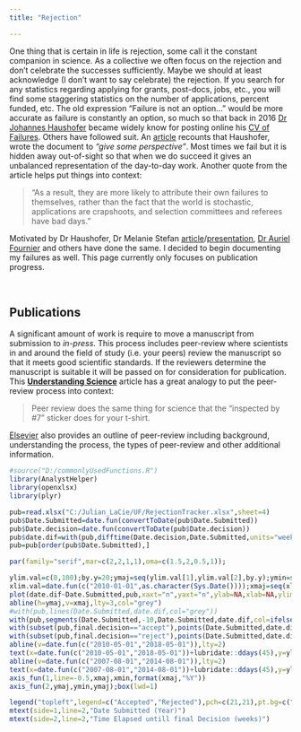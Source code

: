 ```yaml
---
title: "Rejection"

---
```




One thing that is certain in life is rejection, some call it the constant companion in science. As a collective we often focus on the rejection and don’t celebrate the successes sufficiently. Maybe we should at least acknowledge (I don't want to say celebrate) the rejection. If you search for any statistics regarding applying for grants, post-docs, jobs, etc., you will find some staggering statistics on the number of applications, percent funded, etc. The old expression “Failure is not an option…” would be more accurate as failure is constantly an option, so much so that back in 2016 [Dr Johannes Haushofer](https://www.princeton.edu/~joha/){target="_blank"} became widely know for posting online his [CV of Failures](https://www.princeton.edu/~joha/Johannes_Haushofer_CV_of_Failures.pdf){target="_blank"}. Others have followed suit. An [article](https://www.theguardian.com/education/2016/apr/30/cv-of-failures-princeton-professor-publishes-resume-of-his-career-lows){target="_blank"} recounts that Haushofer, wrote the document to *"give some perspective"*. Most times we fail but it is hidden away out-of-sight so that when we do succeed it gives an unbalanced representation of the day-to-day work. Another quote from the article helps put things into context:

>“As a result, they are more likely to attribute their own failures to themselves, rather than the fact that the world is stochastic, applications are crapshoots, and selection committees and referees have bad days.”

Motivated by Dr Haushofer, Dr Melanie Stefan [article](https://www.nature.com/naturejobs/science/articles/10.1038/nj7322-467a){target="_blank"}/[presentation](http://melaniestefan.net/Mela_24Nov2017.pdf){target="_blank"}, [Dr Auriel Fournier](http://aurielfournier.github.io/rejection/){target="_blank"} and others have done the same. I decided to begin documenting my failures as well. This page currently only focuses on publication progress.
<!--
This page is organized into three sections including publications, applications to workshops/short-courses, and grants/funding. I likely missed some data in my reconstruction efforts, but this accounts for the major applications and funding opportunities from 2014/2015 to current.
-->

<br>

## Publications

A significant amount of work is require to move a manuscript from submission to *in-press*. This process includes peer-review where scientists in and around the field of study (i.e. your peers) review the manuscript so that it meets good scientific standards. If the reviewers determine the manuscript is suitable it will be passed on for consideration for publication. This [**Understanding Science**](https://undsci.berkeley.edu/article/howscienceworks_16){target="_blank"} article has a great analogy to put the peer-review process into context:

>	Peer review does the same thing for science that the "inspected by #7" sticker does for your t-shirt.

[Elsevier](https://www.elsevier.com/reviewers/what-is-peer-review){target="_blank"} also provides an outline of peer-review including background, understanding the process, the types of peer-review and other additional information.

```r
#source("D:/commonlyUsedFunctions.R")
library(AnalystHelper)
library(openxlsx)
library(plyr)

pub=read.xlsx("C:/Julian_LaCie/UF/RejectionTracker.xlsx",sheet=4)
pub$Date.Submitted=date.fun(convertToDate(pub$Date.Submitted))
pub$Date.decision=date.fun(convertToDate(pub$Date.decision))
pub$date.dif=with(pub,difftime(Date.decision,Date.Submitted,units="weeks"))
pub=pub[order(pub$Date.Submitted),]

```



```r
par(family="serif",mar=c(2,2,1,1),oma=c(1.5,2,0.5,1));

ylim.val=c(0,100);by.y=20;ymaj=seq(ylim.val[1],ylim.val[2],by.y);ymin=seq(ylim.val[1],ylim.val[2],by.y/2)
xlim.val=date.fun(c("2010-01-01",as.character(Sys.Date())));xmaj=seq(xlim.val[1],xlim.val[2],"2 years");xmin=seq(xlim.val[1],xlim.val[2],"1 years")
plot(date.dif~Date.Submitted,pub,xaxt="n",yaxt="n",ylab=NA,xlab=NA,ylim=ylim.val,xlim=xlim.val,type="n")
abline(h=ymaj,v=xmaj,lty=3,col="grey")
#with(pub,lines(Date.Submitted,date.dif,col="grey"))
with(pub,segments(Date.Submitted,-10,Date.Submitted,date.dif,col=ifelse(final.decision=="accept","lightgreen","indianred2"),lwd=2))
with(subset(pub,final.decision=="accept"),points(Date.Submitted,date.dif,pch=21,bg="lightgreen",cex=1.25))
with(subset(pub,final.decision=="reject"),points(Date.Submitted,date.dif,pch=21,bg="indianred2",cex=1.25))
abline(v=date.fun(c("2010-05-01","2018-05-01")),lty=2)
text(x=date.fun(c("2010-05-01","2018-05-01"))+lubridate::ddays(45),y=ylim.val[1]+2,labels=c("MSc\nAwarded","PhD\nAwarded"),cex=0.5,adj=0,font=3)
abline(v=date.fun(c("2007-08-01","2014-08-01")),lty=2)
text(x=date.fun(c("2007-08-01","2014-08-01"))+lubridate::ddays(45),y=ylim.val[2],labels=c("MSc started","PhD started"),cex=0.5,adj=0,font=3)
axis_fun(1,line=-0.5,xmaj,xmin,format(xmaj,"%Y"))
axis_fun(2,ymaj,ymin,ymaj);box(lwd=1)

legend("topleft",legend=c("Accepted","Rejected"),pch=c(21,21),pt.bg=c("lightgreen","indianred2"),pt.cex=1.5,ncol=2,cex=1,bty="n",y.intersp=1,x.intersp=0.75,xpd=NA,xjust=0.5)
mtext(side=1,line=2,"Date Submitted (Year)")
mtext(side=2,line=2,"Time Elapsed untill final Decision (weeks)")
```

<!--
## Jobs 

I have been lucky in the past ~ `r round(as.numeric(difftime(date.fun(Sys.Date()),date.fun("2011-08-01"),units="days"))/365,0)` years to have held a very good position that has afforded me the chance to pursue multiple career development opportunities including my Professional Wetland Scientist (PWS) and doctorate. Despite these benefits and the freedom of my current position occasionally I search the job-boards and apply to positions that seem to fit my career trajectory. THIS IS PERFECTLY HEALTHY. However, some employers see this as bad form because they don’t want people looking to exit, using this job as a stepping stone, not being 100% engaged, etc. I see it as opportunities to advance my career, stay fresh with interviewing skills (not just for jobs) and potentially grow my network.

```r

jobs=read.xlsx("C:/Julian_LaCie/UF/RejectionTracker.xlsx",sheet=1)
jobs$Date=convertToDate(jobs$Date)
jobs$yr=format(jobs$Date,"%Y")

jobs.sum=ddply(jobs,"yr",summarise,N.total=length(Type),N.Inter=sum(Interviewed=="Y",na.rm=T),N.offer=sum(Offer=="Y",na.rm=T),N.dec=sum(Declined=="Y",na.rm=T))
jobs.sum$per.inter=with(jobs.sum,N.Inter/N.total)*100

```


```r
par(family="serif",mar=c(2,2,1,1),oma=c(1.5,2,0.5,1));

ylim.val=c(0,13);by.y=2;ymaj=seq(ylim.val[1],ylim.val[2],by.y);ymin=seq(ylim.val[1],ylim.val[2],by.y/2)
xlim.val=c(2015,2020,1);xlab=seq(xlim.val[1],xlim.val[2],1)
#x=barplot(t(jobs.sum[,2:4]),beside=T,ylim=ylim.val,yaxt="n",col=grey.colors(3))
x=barplot(t(jobs.sum[,2:3]),beside=T,ylim=ylim.val,yaxt="n",col=grey.colors(2))
#axis_fun(1,x[2,]+(x[3,]-x[2,])/2,x[2,]+(x[3,]-x[2,])/2,seq(2015,2019,1))
axis_fun(1,x[1,]+(x[2,]-x[1,])/2,x[1,]+(x[2,]-x[1,])/2,paste0(xlab,c(rep(" ",length(xlab)-1),"*")))
axis_fun(2,ymaj,ymin,ymaj);box(lwd=1)
#legend("topleft",legend=c("Total Applications","Total Interviews","Total #Offers"),pch=22,pt.bg=grey.colors(3),pt.cex=1.5,ncol=1,cex=1,bty="n",y.intersp=1,x.in#tersp=0.75,xpd=NA,xjust=0.5)

legend("topleft",legend=c("Total Applications","Total Interviews"),pch=22,pt.bg=grey.colors(3),pt.cex=1.5,ncol=1,cex=1,bty="n",y.intersp=1,x.intersp=0.75,xpd=NA,xjust=0.5)
mtext(side=1,line=2,"Year")
mtext(side=2,line=2,"Count")
```


<br>

## Workshops/Short-Courses

Professional development workshops, working groups and/or short courses sometimes accompany funding for travel expenses. Therefore, you are evaluated based on productivity, career, etc. much like a job application.

```r
work=read.xlsx("D:/UF/RejectionTracker.xlsx",sheet=2)
work$Date=convertToDate(work$Date)
work$yr=format(work$Date,"%Y")

work.sum=ddply(work,"yr",summarise,N.total=length(Type),N.offer=sum(Offer=="Y",na.rm=T),N.tbd=sum(is.na(Offer)))
work.sum=rbind(work.sum,data.frame(yr=2015:2017,N.total=0,N.offer=0,N.tbd=0))
work.sum=work.sum[order(work.sum$yr),]
```

```r
par(family="serif",mar=c(2,2,1,1),oma=c(1.5,2,0.5,1));

ylim.val=c(0,5);by.y=1;ymaj=seq(ylim.val[1],ylim.val[2],by.y);ymin=seq(ylim.val[1],ylim.val[2],by.y/2)
xlim.val=c(2015,2019,1);xlab=seq(xlim.val[1],xlim.val[2],1)
x=barplot(t(work.sum[,2:4]),beside=T,ylim=ylim.val,yaxt="n",col=grey.colors(3),xaxt="n")
#axis_fun(1,x[2,]+(x[3,]-x[2,])/2,x[2,]+(x[3,]-x[2,])/2,seq(2015,2019,1))
axis_fun(1,x[2,],x[2,],paste0(xlab,c(rep(" ",length(xlab)-1),"*")))
axis_fun(2,ymaj,ymin,ymaj);box(lwd=1)
legend("topleft",legend=c("Total Applications","Total Successful Applications","Total to-be-determined"),pch=22,pt.bg=grey.colors(3),pt.cex=1.5,ncol=1,cex=1,bty="n",y.intersp=1,x.intersp=0.75,xpd=NA,xjust=0.5)
mtext(side=1,line=2,"Year")
mtext(side=2,line=2,"Count")
```

<br>

## Funding

The next big category is funding including grants, scholarships, fellowships, etc.  

```r
fund=read.xlsx("D:/UF/RejectionTracker.xlsx",sheet=3)
fund$Date=convertToDate(fund$Date)
fund$yr=format(fund$Date,"%Y")

fund.sum=ddply(fund,"yr",summarise,N.total=length(Type),N.offer=sum(Offer=="Y",na.rm=T),N.tbd=sum(is.na(Offer)))
#fund.sum=rbind(fund.sum,data.frame(yr=2019,N.total=0,N.offer=0,N.tbd=0))
```

```r
par(family="serif",mar=c(2,2,1,1),oma=c(1.5,2,0.5,1));

ylim.val=c(0,5);by.y=1;ymaj=seq(ylim.val[1],ylim.val[2],by.y);ymin=seq(ylim.val[1],ylim.val[2],by.y/2)
xlim.val=c(2014,2019,1);xlab=seq(xlim.val[1],xlim.val[2],1)
x=barplot(t(fund.sum[,2:4]),beside=T,ylim=ylim.val,yaxt="n",col=grey.colors(3),xaxt="n")
#axis_fun(1,x[2,]+(x[3,]-x[2,])/2,x[2,]+(x[3,]-x[2,])/2,seq(2015,2019,1))
axis_fun(1,x[2,],x[2,],paste0(xlab,c(rep(" ",length(xlab)-1),"*")))
axis_fun(2,ymaj,ymin,ymaj);box(lwd=1)
legend("topleft",legend=c("Total Applications","Total Successful Applications","Total to-be-determined"),pch=22,pt.bg=grey.colors(3),pt.cex=1.5,ncol=1,cex=1,bty="n",y.intersp=1,x.intersp=0.75,xpd=NA,xjust=0.5)
mtext(side=1,line=2,"Year")
mtext(side=2,line=2,"Count")
```

-->